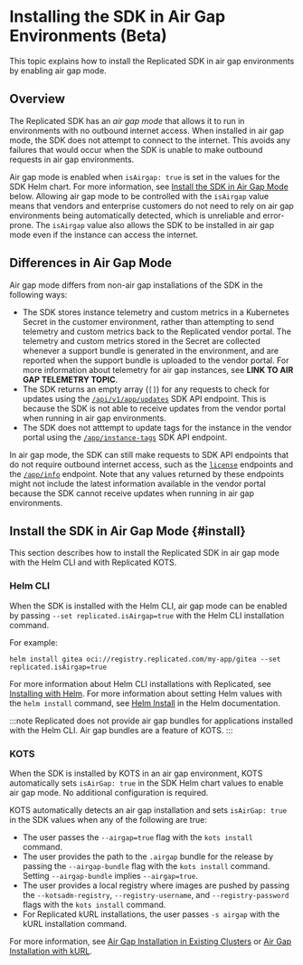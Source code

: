 # Installing the SDK in Air Gap Environments (Beta)

This topic explains how to install the Replicated SDK in air gap environments by enabling air gap mode.

## Overview

The Replicated SDK has an _air gap mode_ that allows it to run in environments with no outbound internet access. When installed in air gap mode, the SDK does not attempt to connect to the internet. This avoids any failures that would occur when the SDK is unable to make outbound requests in air gap environments.

Air gap mode is enabled when `isAirgap: true` is set in the values for the SDK Helm chart. For more information, see [Install the SDK in Air Gap Mode](#install) below. Allowing air gap mode to be controlled with the `isAirgap` value means that vendors and enterprise customers do not need to rely on air gap environments being automatically detected, which is unreliable and error-prone. The `isAirgap` value also allows the SDK to be installed in air gap mode even if the instance can access the internet.

## Differences in Air Gap Mode

Air gap mode differs from non-air gap installations of the SDK in the following ways:
* The SDK stores instance telemetry and custom metrics in a Kubernetes Secret in the customer environment, rather than attempting to send telemetry and custom metrics back to the Replicated vendor portal. The telemetry and custom metrics stored in the Secret are collected whenever a support bundle is generated in the environment, and are reported when the support bundle is uploaded to the vendor portal. For more information about telemetry for air gap instances, see **LINK TO AIR GAP TELEMETRY TOPIC**.
* The SDK returns an empty array (`[]`) for any requests to check for updates using the [`/api/v1/app/updates`](/reference/replicated-sdk-apis#get-appupdates) SDK API endpoint. This is because the SDK is not able to receive updates from the vendor portal when running in air gap environments.
* The SDK does not atttempt to update tags for the instance in the vendor portal using the [`/app/instance-tags`](/reference/replicated-sdk-apis#post-appinstance-tags) SDK API endpoint.

In air gap mode, the SDK can still make requests to SDK API endpoints that do not require outbound internet access, such as the [`license`](/reference/replicated-sdk-apis#license) endpoints and the [`/app/info`](/reference/replicated-sdk-apis#get-appinfo) endpoint. Note that any values returned by these endpoints might not include the latest information available in the vendor portal because the SDK cannot receive updates when running in air gap environments.

## Install the SDK in Air Gap Mode {#install}

This section describes how to install the Replicated SDK in air gap mode with the Helm CLI and with Replicated KOTS.

### Helm CLI

When the SDK is installed with the Helm CLI, air gap mode can be enabled by passing `--set replicated.isAirgap=true` with the Helm CLI installation command.

For example:

```
helm install gitea oci://registry.replicated.com/my-app/gitea --set replicated.isAirgap=true
```

For more information about Helm CLI installations with Replicated, see [Installing with Helm](/vendor/install-with-helm). For more information about setting Helm values with the `helm install` command, see [Helm Install](https://helm.sh/docs/helm/helm_install/) in the Helm documentation.

:::note
Replicated does not provide air gap bundles for applications installed with the Helm CLI. Air gap bundles are a feature of KOTS.
:::

### KOTS

When the SDK is installed by KOTS in an air gap environment, KOTS automatically sets `isAirGap: true` in the SDK Helm chart values to enable air gap mode. No additional configuration is required.

KOTS automatically detects an air gap installation and sets `isAirGap: true` in the SDK values when any of the following are true:
* The user passes the `--airgap=true` flag with the `kots install` command.
* The user provides the path to the `.airgap` bundle for the release by passing the `--airgap-bundle` flag with the `kots install` command. Setting `--airgap-bundle` implies `--airgap=true`.
* The user provides a local registry where images are pushed by passing the `--kotsadm-registry`, `--registry-username`, and `--registry-password` flags with the `kots install` command.
* For Replicated kURL installations, the user passes `-s airgap` with the kURL installation command.

For more information, see [Air Gap Installation in Existing Clusters](/enterprise/installing-existing-cluster-airgapped) or [Air Gap Installation with kURL](/enterprise/installing-embedded-airgapped).